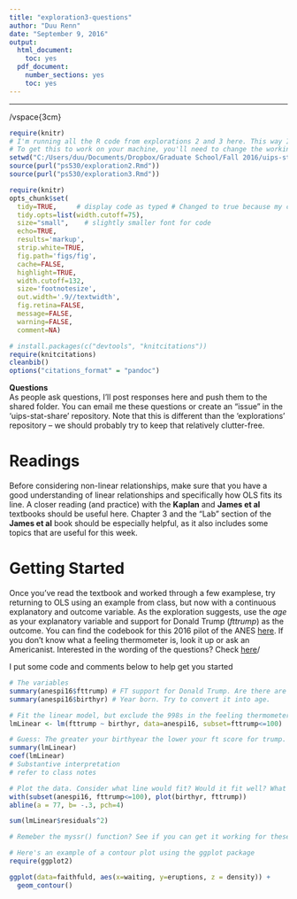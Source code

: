 ```yaml
---
title: "exploration3-questions"
author: "Duu Renn"
date: "September 9, 2016"
output:
  html_document:
    toc: yes
  pdf_document:
    number_sections: yes
    toc: yes
---
```



------------

/vspace{3cm}

```r
require(knitr)
# I'm running all the R code from explorations 2 and 3 here. This way I'll have access to datasets and variables used in those assignments.
# To get this to work on your machine, you'll need to change the working directory. Look it up if you're interested!
setwd("C:/Users/duu/Documents/Dropbox/Graduate School/Fall 2016/uips-stat-share/")
source(purl("ps530/exploration2.Rmd"))
source(purl("ps530/exploration3.Rmd"))
```


```r
require(knitr)
opts_chunk$set(
  tidy=TRUE,     # display code as typed # Changed to true because my comments are too long
  tidy.opts=list(width.cutoff=75),
  size="small",    # slightly smaller font for code
  echo=TRUE,
  results='markup',
  strip.white=TRUE,
  fig.path='figs/fig',
  cache=FALSE,
  highlight=TRUE,
  width.cutoff=132, 
  size='footnotesize',
  out.width='.9//textwidth',
  fig.retina=FALSE,
  message=FALSE,
  warning=FALSE,
  comment=NA)
```

```r
# install.packages(c("devtools", "knitcitations"))
require(knitcitations)
cleanbib()
options("citations_format" = "pandoc")
```

__Questions__  
As people ask questions, I'll post responses here and push them to the shared folder. You can email me these questions or create an "issue" in the 'uips-stat-share' repository. Note that this is different than the 'explorations' repository -- we should probably try to keep that relatively clutter-free.  

# Readings
Before considering non-linear relationships, make sure that you have a good understanding of linear relationships and specifically how OLS fits its line. A closer reading (and practice) with the __Kaplan__ and __James et al__ textbooks should be useful here. Chapter 3 and the "Lab" section of the __James et al__ book should be especially helpful, as it also includes some topics that are useful for this week.  

# Getting Started
Once you've read the textbook and worked through a few examplese, try returning to OLS using an example from class, but now with a continuous explanatory and outcome variable. As the exploration suggests, use the _age_ as your explanatory variable and support for Donald Trump (_fttrump_) as the outcome. You can find the codebook for this 2016 pilot of the ANES [here](http://www.electionstudies.org/studypages/anes_pilot_2016/anes_pilot_2016_CodebookUserGuide.pdf). If you don't know what a feeling thermometer is, look it up or ask an Americanist. Interested in the wording of the questions? Check [here](http://www.electionstudies.org/studypages/anes_pilot_2016/anes_pilot_2016_qnaire.pdf)/  

I put some code and comments below to help get you started


```r
# The variables
summary(anespi16$fttrump) # FT support for Donald Trump. Are there are surprising values?
summary(anespi16$birthyr) # Year born. Try to convert it into age.

# Fit the linear model, but exclude the 998s in the feeling thermometer
lmLinear <- lm(fttrump ~ birthyr, data=anespi16, subset=fttrump<=100)

# Guess: The greater your birthyear the lower your ft score for trump.
summary(lmLinear)
coef(lmLinear)
# Substantive interpretation
# refer to class notes

# Plot the data. Consider what line would fit? Would it fit well? What makes for a good and bad fit again, according to OLS? 
with(subset(anespi16, fttrump<=100), plot(birthyr, fttrump))
abline(a = 77, b= -.3, pch=4)

sum(lmLinear$residuals^2)

# Remeber the myssr() function? See if you can get it working for these data! A conus if you can get the contour plot working (no actual credit available).

# Here's an example of a contour plot using the ggplot package
require(ggplot2)

ggplot(data=faithfuld, aes(x=waiting, y=eruptions, z = density)) + 
  geom_contour()

```



